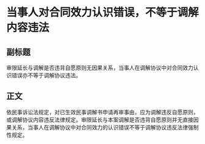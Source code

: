 # 当事人对合同效力认识错误，不等于调解内容违法
## 副标题
审限延长与调解是否违背自愿原则无因果关系，当事人在调解协议中对合同效力认识错误亦不等于调解协议违法。
## 正文
依民事诉讼法规定，对已生效民事调解书申请再审事由，应为调解违反自愿原则，或调解协议内容违反法律规定。审限延长与本案调解是否违背自愿原则并无直接因果关系，当事人在调解协议中对合同效力的认识错误不等于调解协议违反法律强制性规定。
